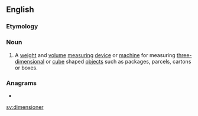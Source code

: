 ==English==

===Etymology===
{{suffix|en|dimension|er}}

===Noun===
{{en-noun}}

# A [[weight]] and [[volume]] [[measuring]] [[device]] or [[machine]] for measuring [[three-dimensional]] or [[cube]] shaped [[objects]] such as packages, parcels, cartons or boxes.

===Anagrams===
* {{l|en|redimension}}

[[sv:dimensioner]]